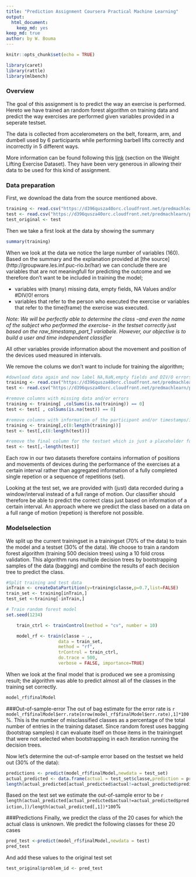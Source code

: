 ```yaml
---
title: "Prediction Assignment Coursera Practical Machine Learning"
output: 
  html_document: 
    keep_md: yes
keep_md: true
author: by W. Bouma
---
```


```r
knitr::opts_chunk$set(echo = TRUE)

library(caret)
library(rattle)
library(mlbench)

```

### Overview

The goal of this assignment is to predict the way an exercise is performed. Hereto we have trained an random forest algorithm on training data and predict the way exercises are performed given variables provided in a seperate testset. 

The data is collected from accelerometers on the belt, forearm, arm, and dumbell used by 6 participants while performing barbell lifts correctly and incorrectly in 5 different ways.

More information can be found following this [link](http://groupware.les.inf.puc-rio.br/har) (section on the Weight Lifting Exercise Dataset). They have been very generous in allowing their data to be used for this kind of assignment.

### Data preparation

First, we download the data from the source mentioned above.
```r
training <- read.csv("https://d396qusza40orc.cloudfront.net/predmachlearn/pml-training.csv", sep=",")
test <- read.csv("https://d396qusza40orc.cloudfront.net/predmachlearn/pml-testing.csv",sep=",")
test_original <- test
```

Then we take a first look at the data by showing the summary

```r
summary(training)
```

When we look at the data we notice the large number of variables (160).
Based on the summary and the explanation provided at [the source] (http://groupware.les.inf.puc-rio.br/har) we can conclude there are variables that are not meaningfull for predicting the outcome and we therefore don't want te be included in training the model;  

* variables with (many) missing data, empty fields, NA Values and/or #DIV/0! errors 
* variables that refer to the person who executed the exercise or variables that refer to the time(frame) the exercise was executed.

*Note: We will be perfectly able to determine the class -and even the name of the subject who performed the exercise- in the testset correctly just based on the raw_timestamp_part_1 variabele. However, our objective is to build a user and time independent classifier*

All other variables provide information about the movement and position of the devices used measured in intervals.

We remove the colums we don't want to include for training the algorithm;

```r
#download data again and now label NA,NaN,empty fields and DIV/O errors as NA values
training <- read.csv("https://d396qusza40orc.cloudfront.net/predmachlearn/pml-training.csv", sep=",",na.strings = c("","NA","NaN","#DIV/0"))
test <- read.csv("https://d396qusza40orc.cloudfront.net/predmachlearn/pml-testing.csv",sep=",",na.strings = c("","NA","NaN","#DIV/0"))

#remove columns with missing data and/or errors
training <- training[ ,colSums(is.na(training)) == 0]
test <- test[ , colSums(is.na(test)) == 0]

#remove columns with information of the participant and/or timestamps/interval
training <- training[,c(8:length(training))]
test <- test[,c(8:length(test))]

#remove the final column for the testset which is just a placeholder for the class we need to predict
test <- test[,-length(test)]
```

Each row in our two datasets therefore contains information of positions and movements of devices during the performance of the exercises at a certain interval rather than aggregated information of a fully completed single repetion or a sequence of repetitions (set).

Looking at the test set, we are provided with (just) data recorded during a window/interval instead of a full range of motion. Our classifier should therefore be able to predict the correct class just based on information of a certain interval. An approach where we predict the class based on a data on a full range of motion (repetion) is therefore not possible.



### Modelselection
We split up the current trainingset in a trainingset (70% of the data) to train the model and a testset (30% of the data). We choose to train a random forest algorithm (training 500 decision trees) using a 10 fold cross validation. This algorithm runs multiple decision trees by bootstrapping samples of the data (bagging) and combine the results of each decision tree to predict the class.

```r

#Split training and test data
inTrain <- createDataPartition(y=training$classe,p=0.7,list=FALSE)
train_set <- training[inTrain,]
test_set <-training[-inTrain,]

# Train random forest model
set.seed(1234)

    train_ctrl <- trainControl(method = "cv", number = 10)

    model_rf <- train(classe ~ .,
                    data = train_set,
                    method = "rf",
                    trControl = train_ctrl,
                    do.trace = 500,
                    verbose = FALSE, importance=TRUE)

```

When we look at the final model that is produced we see a promissing result; the algorithm was able to predict almost all of the classes in the training set correctly. 

```r
model_rf$finalModel
```

###Out-of-sample-error
The out of bag estimate for the error rate is `r model_rf$finalModel$err.rate[nrow(model_rf$finalModel$err.rate),1]*100`%. This is the number of misclassified classes as a percentage of the total number of entries in the training dataset. Since random forest uses bagging (bootstrap samples) it can evaluate itself on those items in the trainingset that were not selected when bootstrapping in each iteration running the decision trees.  

Now let's determine the out-of-sample error based on the testset we held out (30% of the data):

```r
predictions <- predict(model_rf$finalModel,newdata = test_set)
actual_predicted <- data.frame(actual = test_set$classe,prediction = predictions)
length(actual_predicted[actual_predicted$actual!=actual_predicted$prediction,])/length(actual_predicted[,1])
```
Based on the test set we estimate the out-of-sample error to be `r length(actual_predicted[actual_predicted$actual!=actual_predicted$prediction,])/length(actual_predicted[,1])*100`%

###Predictions
Finally, we predict the class of the 20 cases for which the actual class is unknown.
We predict the following classes for these 20 cases

```r
pred_test <-predict(model_rf$finalModel,newdata = test)
pred_test
```
And add these values to the original test set
```r
test_original$problem_id <- pred_test
```
